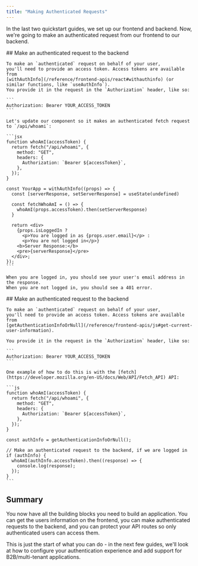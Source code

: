 ```yaml
---
title: "Making Authenticated Requests"
---
```


In the last two quickstart guides, we set up our frontend and backend. Now, we're going to make an authenticated request
from our frontend to our backend.

<Tabs>
  <Tab title="React">
    ## Make an authenticated request to the backend

    To make an `authenticated` request on behalf of your user,
    you'll need to provide an access token. Access tokens are available from
    [withAuthInfo](/reference/frontend-apis/react#withauthinfo) (or similar functions, like `useAuthInfo`).
    You provide it in the request in the `Authorization` header, like so:

    ```
    Authorization: Bearer YOUR_ACCESS_TOKEN
    ```

    Let's update our component so it makes an authenticated fetch request to `/api/whoami`:

    ```jsx
    function whoAmI(accessToken) {
      return fetch("/api/whoami", {
        method: "GET",
        headers: {
          Authorization: `Bearer ${accessToken}`,
        },
      });
    }

    const YourApp = withAuthInfo((props) => {
      const [serverResponse, setServerResponse] = useState(undefined)

      const fetchWhoAmI = () => {
        whoAmI(props.accessToken).then(setServerResponse)
      }

      return <div>
        {props.isLoggedIn ?
          <p>You are logged in as {props.user.email}</p> :
          <p>You are not logged in</p>}
        <b>Server Response:</b>
        <pre>{serverResponse}</pre>
      </div>;
    });
    ```

    When you are logged in, you should see your user's email address in the response.
    When you are not logged in, you should see a 401 error.
  </Tab>
  <Tab title="Javascript / Typescript">
    ## Make an authenticated request to the backend

    To make an `authenticated` request on behalf of your user,
    you'll need to provide an access token. Access tokens are available from
    [getAuthenticationInfoOrNull](/reference/frontend-apis/js#get-current-user-information).

    You provide it in the request in the `Authorization` header, like so:

    ```
    Authorization: Bearer YOUR_ACCESS_TOKEN
    ```

    One example of how to do this is with the [fetch](https://developer.mozilla.org/en-US/docs/Web/API/Fetch_API) API:

    ```js
    function whoAmI(accessToken) {
      return fetch("/api/whoami", {
        method: "GET",
        headers: {
          Authorization: `Bearer ${accessToken}`,
        },
      });
    }

    const authInfo = getAuthenticationInfoOrNull();

    // Make an authenticated request to the backend, if we are logged in
    if (authInfo) {
      whoAmI(authInfo.accessToken).then((response) => {
        console.log(response);
      });
    }
    ```
  </Tab>
</Tabs>

## Summary

You now have all the building blocks you need to build an application. You can get the users information on the frontend,
you can make authenticated requests to the backend, and you can protect your API routes so only authenticated users can access them.

This is just the start of what you can do - in the next few guides, we'll look at how to configure your authentication experience
and add support for B2B/multi-tenant applications.